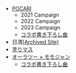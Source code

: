 

- <a href="https://pocarisweat.jp/action/pocarimiku/index.html" target="_blank">POCARI</a>
    - 2021 Campaign
    - 2022 Campaign
    - 2023 Campaign
    - <a href="https://youtu.be/jfO8TPREjco?si=lAjCqsReWUcPHjsT">コラボ書き下ろし曲</a>
- 日清<a href="https://web.archive.org/web/20220325112705/https://www.cupnoodle.jp/pjsekai/" target="_blank">[Archived Site]</a>
- <a href="https://www.clipstudio.net/promotion/nurimas15/" target="_blank">塗りマス</a>
- <a href="https://m-series2306-1.ora2campaign.com/?_ga=2.223287515.1312430553.1693131778-273441204.1693131778" target="_blank">オーラツー × モモジャン</a>
    - <a href="https://youtu.be/Icq8vBZivxc?si=P2tKewP1Ll4j2v-s">コラボ書き下ろし曲</a>